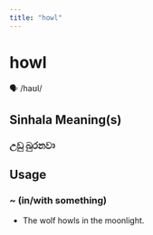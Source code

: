 ```yaml
---
title: "howl"
---
```


# howl

🗣️ /haʊl/

## Sinhala Meaning(s)

### උඩු බුරනවා

## Usage

### ~ (in/with something)

- The wolf howls in the moonlight.

